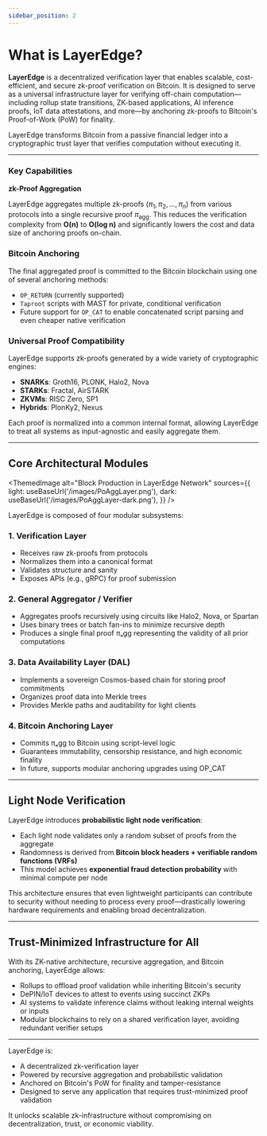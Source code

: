 ```yaml
---
sidebar_position: 2
---
```


# What is LayerEdge?

**LayerEdge** is a decentralized verification layer that enables scalable, cost-efficient, and secure zk-proof verification on Bitcoin. It is designed to serve as a universal infrastructure layer for verifying off-chain computation—including rollup state transitions, ZK-based applications, AI inference proofs, IoT data attestations, and more—by anchoring zk-proofs to Bitcoin's Proof-of-Work (PoW) for finality.

LayerEdge transforms Bitcoin from a passive financial ledger into a cryptographic trust layer that verifies computation without executing it.

---

### Key Capabilities

**zk-Proof Aggregation**

LayerEdge aggregates multiple zk-proofs $(\pi_1, \pi_2, \ldots, \pi_n)$ from various protocols into a single recursive proof $\pi_{\text{agg}}$. This reduces the verification complexity from **O(n)** to **O(log n)** and significantly lowers the cost and data size of anchoring proofs on-chain.

### Bitcoin Anchoring

The final aggregated proof is committed to the Bitcoin blockchain using one of several anchoring methods:

* `OP_RETURN` (currently supported)
* `Taproot` scripts with MAST for private, conditional verification
* Future support for `OP_CAT` to enable concatenated script parsing and even cheaper native verification

### Universal Proof Compatibility

LayerEdge supports zk-proofs generated by a wide variety of cryptographic engines:

* **SNARKs**: Groth16, PLONK, Halo2, Nova
* **STARKs**: Fractal, AirSTARK
* **ZKVMs**: RISC Zero, SP1
* **Hybrids**: PlonKy2, Nexus

Each proof is normalized into a common internal format, allowing LayerEdge to treat all systems as input-agnostic and easily aggregate them.

---

## Core Architectural Modules

<ThemedImage
  alt="Block Production in LayerEdge Network"
  sources={{
    light: useBaseUrl('/images/PoAggLayer.png'),
    dark: useBaseUrl('/images/PoAggLayer-dark.png'),
  }}
/>

LayerEdge is composed of four modular subsystems:

### 1. Verification Layer

* Receives raw zk-proofs from protocols
* Normalizes them into a canonical format
* Validates structure and sanity
* Exposes APIs (e.g., gRPC) for proof submission

### 2. General Aggregator / Verifier

* Aggregates proofs recursively using circuits like Halo2, Nova, or Spartan
* Uses binary trees or batch fan-ins to minimize recursive depth
* Produces a single final proof πₐgg representing the validity of all prior computations

### 3. Data Availability Layer (DAL)

* Implements a sovereign Cosmos-based chain for storing proof commitments
* Organizes proof data into Merkle trees
* Provides Merkle paths and auditability for light clients

### 4. Bitcoin Anchoring Layer

* Commits πₐgg to Bitcoin using script-level logic
* Guarantees immutability, censorship resistance, and high economic finality
* In future, supports modular anchoring upgrades using OP_CAT

---

## Light Node Verification

LayerEdge introduces **probabilistic light node verification**:

* Each light node validates only a random subset of proofs from the aggregate
* Randomness is derived from **Bitcoin block headers + verifiable random functions (VRFs)**
* This model achieves **exponential fraud detection probability** with minimal compute per node

This architecture ensures that even lightweight participants can contribute to security without needing to process every proof—drastically lowering hardware requirements and enabling broad decentralization.

---

## Trust-Minimized Infrastructure for All

With its ZK-native architecture, recursive aggregation, and Bitcoin anchoring, LayerEdge allows:

* Rollups to offload proof validation while inheriting Bitcoin's security
* DePIN/IoT devices to attest to events using succinct ZKPs
* AI systems to validate inference claims without leaking internal weights or inputs
* Modular blockchains to rely on a shared verification layer, avoiding redundant verifier setups

---

LayerEdge is:

* A decentralized zk-verification layer
* Powered by recursive aggregation and probabilistic validation
* Anchored on Bitcoin's PoW for finality and tamper-resistance
* Designed to serve any application that requires trust-minimized proof validation

It unlocks scalable zk-infrastructure without compromising on decentralization, trust, or economic viability.